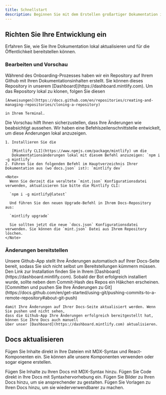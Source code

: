 ```yaml
---
title: Schnellstart
description: Beginnen Sie mit dem Erstellen großartiger Dokumentation in weniger als 5 Minuten
---
```


## Richten Sie Ihre Entwicklung ein

Erfahren Sie, wie Sie Ihre Dokumentation lokal aktualisieren und für die Öffentlichkeit bereitstellen können.

### Bearbeiten und Vorschau

<AccordionGroup>
  <Accordion icon="github" title="Clone your docs locally">
    Während des Onboarding-Prozesses haben wir ein Repository auf Ihrem Github mit
    Ihren Dokumentationsinhalten erstellt. Sie können dieses Repository in unserem
    [Dashboard](https://dashboard.mintlify.com). Um das Repository lokal zu klonen, folgen Sie diesen

    [Anweisungen](https://docs.github.com/en/repositories/creating-and-managing-repositories/cloning-a-repository)

    in Ihrem Terminal.
  </Accordion>

  <Accordion icon="rectangle-terminal" title="Preview changes">
    Die Vorschau hilft Ihnen sicherzustellen, dass Ihre Änderungen wie beabsichtigt aussehen. Wir haben eine
    Befehlszeilenschnittstelle entwickelt, um diese Änderungen lokal anzuzeigen.

    1. Installieren Sie die

       [Mintlify CLI](https://www.npmjs.com/package/mintlify) um die
       Dokumentationsänderungen lokal mit diesem Befehl anzuzeigen: `npm i -g mintlify`
    2. Führen Sie den folgenden Befehl im Hauptverzeichnis Ihrer Dokumentation aus (wo`docs.json` ist): `mintlify dev`

    <Note>
      Wenn Sie derzeit die veraltete `mint.json` Konfigurationsdatei verwenden, aktualisieren Sie bitte die Mintlify CLI:

      `npm i -g mintlify@latest`

      Und führen Sie den neuen Upgrade-Befehl in Ihrem Docs-Repository aus:

      `mintlify upgrade`

      Sie sollten jetzt die neue `docs.json` Konfigurationsdatei verwenden. Sie können die `mint.json` Datei aus Ihrem Repository löschen.
    </Note>
  </Accordion>
</AccordionGroup>

### Änderungen bereitstellen

<AccordionGroup>
  <Accordion icon="message-bot" title="Install our Github app">
    Unsere Github-App stellt Ihre Änderungen automatisch auf Ihrer Docs-Seite bereit, sodass Sie
    sich nicht selbst um Bereitstellungen kümmern müssen. Den Link zur Installation finden Sie in
    Ihrem [Dashboard](https://dashboard.mintlify.com). Sobald der Bot erfolgreich
    installiert wurde, sollte neben dem Commit-Hash des Repos ein Häkchen erscheinen.
  </Accordion>

  <Accordion icon="rocket" title="Push your changes">
    [Committen und pushen Sie Ihre Änderungen zu
    Git](https://docs.github.com/en/get-started/using-git/pushing-commits-to-a-remote-repository#about-git-push)

    damit Ihre Änderungen auf Ihrer Docs-Seite aktualisiert werden. Wenn Sie pushen und nicht sehen,
    dass die Github-App Ihre Änderungen erfolgreich bereitgestellt hat, können Sie Ihre Docs auch manuell
    über unser [Dashboard](https://dashboard.mintlify.com) aktualisieren.
  </Accordion>
</AccordionGroup>

## Docs aktualisieren

Fügen Sie Inhalte direkt in Ihre Dateien mit MDX-Syntax und React-Komponenten ein. Sie können alle unsere Komponenten verwenden oder sogar eigene erstellen.

<CardGroup>
  <Card title="Add Content With MDX" icon="file" href="/essentials/markdown">
    Fügen Sie Inhalte zu Ihren Docs mit MDX-Syntax hinzu.
  </Card>

  <Card title="Add Code Blocks" icon="square-code" href="/essentials/code">
    Fügen Sie Code direkt in Ihre Docs mit Syntaxhervorhebung ein.
  </Card>

  <Card title="Add Images" icon="image" href="/essentials/images">
    Fügen Sie Bilder zu Ihren Docs hinzu, um sie ansprechender zu gestalten.
  </Card>

  <Card title="Add Custom Components" icon="puzzle-piece" href="/essentials/reusable-snippets">
    Fügen Sie Vorlagen zu Ihren Docs hinzu, um sie wiederverwendbarer zu machen.
  </Card>
</CardGroup>
